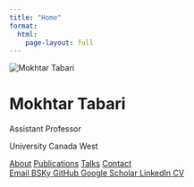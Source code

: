 ```yaml
---
title: "Home"
format:
  html:
    page-layout: full
---
```


```{=html}
<div class="hero-section">
<div class="hero-container">
  <div class="top-section">
    <div class="profile-section">
      <img src="img/profile.png" alt="Mokhtar Tabari" class="profile-image">
    </div>
    <div class="info-section">
      <h1 class="name-title">Mokhtar Tabari</h1>
      <p class="position">Assistant Professor</p>
      <p class="affiliation">University Canada West</p>

      <div class="nav-links">
        <a href="about.qmd" class="nav-button primary">About</a>
        <a href="publications.qmd" class="nav-button">Publications</a>
        <a href="talks.qmd" class="nav-button">Talks</a>
        <a href="contact.qmd" class="nav-button">Contact</a>
      </div>
    </div>
  </div>
</div>
</div>

<!-- Social Links at bottom of page -->
<div class="footer-social-section">
  <div class="social-links">
    <a href="mailto:mokhtar.tabari@ucanwest.ca" class="social-button">
      <i class="fas fa-envelope"></i> Email
    </a>
    <a href="https://bsky.app/profile/mokhtartabari.bsky.social" target="_blank" class="social-button">
      <i class="fas fa-globe"></i> BSKy
    </a>
    <a href="https://github.com/mokhtartabari" target="_blank" class="social-button">
      <i class="fab fa-github"></i> GitHub
    </a>
    <a href="https://scholar.google.com/citations?user=Eti_yWQAAAAJ&hl=en" target="_blank" class="social-button">
      <i class="ai ai-google-scholar"></i> Google Scholar
    </a>
    <a href="https://www.linkedin.com/in/mokhtar-tabari/" target="_blank" class="social-button">
      <i class="fab fa-linkedin"></i> LinkedIn
    </a>
    <a href="files/cv.pdf" target="_blank" class="social-button">
      <i class="ai ai-cv"></i> CV
    </a>
  </div>
</div>
```
